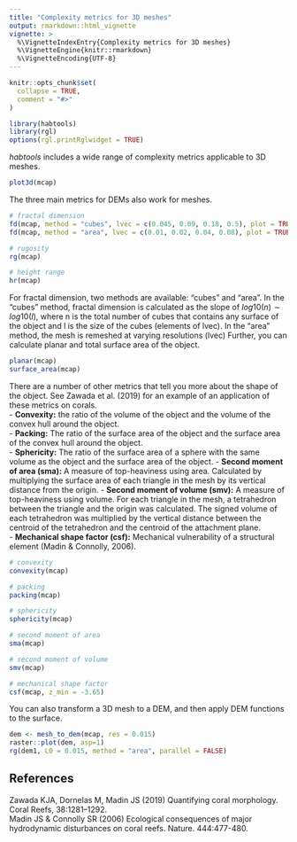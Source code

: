 ```yaml
---
title: "Complexity metrics for 3D meshes"
output: rmarkdown::html_vignette
vignette: >
  %\VignetteIndexEntry{Complexity metrics for 3D meshes}
  %\VignetteEngine{knitr::rmarkdown}
  %\VignetteEncoding{UTF-8}
---
```


```r
knitr::opts_chunk$set(
  collapse = TRUE,
  comment = "#>"
)
```

```r
library(habtools)
library(rgl)
options(rgl.printRglwidget = TRUE)
```

*habtools* includes a wide range of complexity metrics applicable to 3D meshes. 


```r
plot3d(mcap)
```


The three main metrics for DEMs also work for meshes. 
```r
# fractal dimension
fd(mcap, method = "cubes", lvec = c(0.045, 0.09, 0.18, 0.5), plot = TRUE)
fd(mcap, method = "area", lvec = c(0.01, 0.02, 0.04, 0.08), plot = TRUE)

# rugosity
rg(mcap)

# height range 
hr(mcap)

```

For fractal dimension, two methods are available: "cubes" and "area". 
In the "cubes" method, fractal dimension is calculated as the slope of $log10(n) \sim log10(l)$, where n is the total number of cubes that contains any surface of the object and l is the size of the cubes (elements of lvec).
In the "area" method, the mesh is remeshed at varying resolutions (lvec) 
Further, you can calculate planar and total surface area of the object.
```r
planar(mcap)
surface_area(mcap)
```

              
There are a number of other metrics that tell you more about the shape of the object. See Zawada et al. (2019) for an example of an application of these metrics on corals.   
- **Convexity:** the ratio of the volume of the object and the volume of the convex hull around the object.     
- **Packing:** The ratio of the surface area of the object and the surface area of the convex hull around the object.    
- **Sphericity:** The ratio of the surface area of a sphere with the same volume as the object and the surface area of the object. 
- **Second moment of area (sma):** A measure of top-heaviness using area. Calculated by multiplying the surface area of each triangle in the mesh by its vertical distance from the origin.
- **Second moment of volume (smv):** A measure of top-heaviness using volume. For each triangle in the mesh, a tetrahedron between the triangle and the origin was calculated. The signed volume of each tetrahedron was multiplied by the vertical distance between the centroid of the tetrahedron and the centroid of the attachment plane.      
- **Mechanical shape factor (csf):**  Mechanical vulnerability of a structural element (Madin & Connolly, 2006).
```r
# convexity
convexity(mcap)

# packing
packing(mcap)

# sphericity
sphericity(mcap)

# second moment of area
sma(mcap)

# second moment of volume
smv(mcap)

# mechanical shape factor
csf(mcap, z_min = -3.65)

```

You can also transform a 3D mesh to a DEM, and then apply DEM functions to the surface.

```r
dem <- mesh_to_dem(mcap, res = 0.015)
raster::plot(dem, asp=1)
rg(dem1, L0 = 0.015, method = "area", parallel = FALSE) 

```


## References       
Zawada KJA, Dornelas M, Madin JS (2019) Quantifying coral morphology. Coral Reefs, 38:1281–1292.          
Madin JS & Connolly SR (2006) Ecological consequences of major hydrodynamic disturbances on coral reefs. Nature. 444:477-480.                





